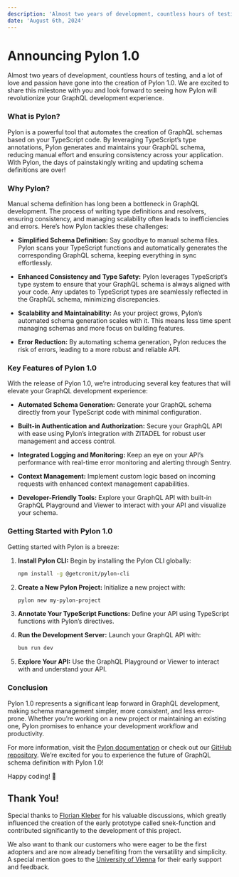 ```yaml
---
description: 'Almost two years of development, countless hours of testing, and a lot of love and passion have gone into the creation of Pylon 1.0. We are excited to share this milestone with you and look forward to seeing how Pylon will revolutionize your GraphQL development experience.'
date: 'August 6th, 2024'
---
```



# Announcing Pylon 1.0

<Authors date="August 6th, 2024">
  <Author name="Nico Schett" link="https://github.com/schettn" />
</Authors>

Almost two years of development, countless hours of testing, and a lot of love and passion have gone into the creation of Pylon 1.0. We are excited to share this milestone with you and look forward to seeing how Pylon will revolutionize your GraphQL development experience.

### What is Pylon?

Pylon is a powerful tool that automates the creation of GraphQL schemas based on your TypeScript code. By leveraging TypeScript’s type annotations, Pylon generates and maintains your GraphQL schema, reducing manual effort and ensuring consistency across your application. With Pylon, the days of painstakingly writing and updating schema definitions are over!

### Why Pylon?

Manual schema definition has long been a bottleneck in GraphQL development. The process of writing type definitions and resolvers, ensuring consistency, and managing scalability often leads to inefficiencies and errors. Here’s how Pylon tackles these challenges:

- **Simplified Schema Definition:** Say goodbye to manual schema files. Pylon scans your TypeScript functions and automatically generates the corresponding GraphQL schema, keeping everything in sync effortlessly.
- **Enhanced Consistency and Type Safety:** Pylon leverages TypeScript’s type system to ensure that your GraphQL schema is always aligned with your code. Any updates to TypeScript types are seamlessly reflected in the GraphQL schema, minimizing discrepancies.

- **Scalability and Maintainability:** As your project grows, Pylon’s automated schema generation scales with it. This means less time spent managing schemas and more focus on building features.

- **Error Reduction:** By automating schema generation, Pylon reduces the risk of errors, leading to a more robust and reliable API.

### Key Features of Pylon 1.0

With the release of Pylon 1.0, we’re introducing several key features that will elevate your GraphQL development experience:

- **Automated Schema Generation:** Generate your GraphQL schema directly from your TypeScript code with minimal configuration.
- **Built-in Authentication and Authorization:** Secure your GraphQL API with ease using Pylon’s integration with ZITADEL for robust user management and access control.

- **Integrated Logging and Monitoring:** Keep an eye on your API’s performance with real-time error monitoring and alerting through Sentry.

- **Context Management:** Implement custom logic based on incoming requests with enhanced context management capabilities.

- **Developer-Friendly Tools:** Explore your GraphQL API with built-in GraphQL Playground and Viewer to interact with your API and visualize your schema.

### Getting Started with Pylon 1.0

Getting started with Pylon is a breeze:

1. **Install Pylon CLI:** Begin by installing the Pylon CLI globally:

   ```bash
   npm install -g @getcronit/pylon-cli
   ```

2. **Create a New Pylon Project:** Initialize a new project with:

   ```bash
   pylon new my-pylon-project
   ```

3. **Annotate Your TypeScript Functions:** Define your API using TypeScript functions with Pylon’s directives.

4. **Run the Development Server:** Launch your GraphQL API with:

   ```bash
   bun run dev
   ```

5. **Explore Your API:** Use the GraphQL Playground or Viewer to interact with and understand your API.

### Conclusion

Pylon 1.0 represents a significant leap forward in GraphQL development, making schema management simpler, more consistent, and less error-prone. Whether you’re working on a new project or maintaining an existing one, Pylon promises to enhance your development workflow and productivity.

For more information, visit the [Pylon documentation](https://pylon.cronit.io/docs/getting-started) or check out our [GitHub repository](https://github.com/getcronit/pylon). We’re excited for you to experience the future of GraphQL schema definition with Pylon 1.0!

Happy coding! 🚀

## Thank You!

Special thanks to [Florian Kleber](https://github.com/kleberbaum) for his valuable discussions, which greatly influenced the creation of the early prototype called snek-function and contributed significantly to the development of this project.

We also want to thank our customers who were eager to be the first adopters and are now already benefiting from the versatility and simplicity.
A special mention goes to the [University of Vienna](https://www.univie.ac.at/en/) for their early support and feedback.

